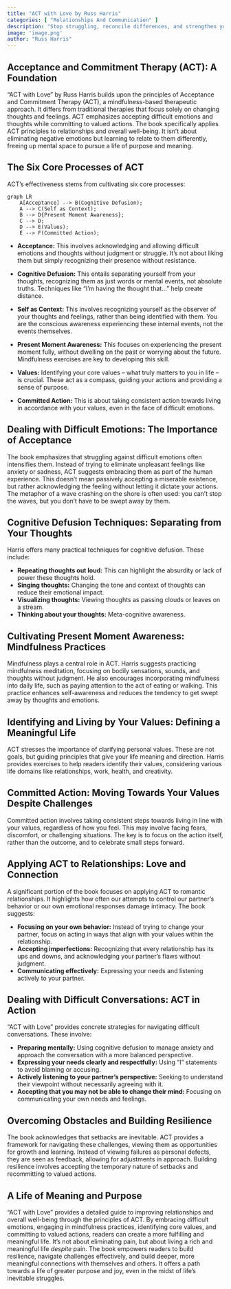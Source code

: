 ```yaml
---
title: "ACT with Love by Russ Harris"
categories: [ "Relationships And Communication" ]
description: "Stop struggling, reconcile differences, and strengthen your relationship"
image: 'image.png'
author: "Russ Harris"
---
```

## Acceptance and Commitment Therapy (ACT): A Foundation

"ACT with Love" by Russ Harris builds upon the principles of Acceptance and Commitment Therapy (ACT), a mindfulness-based therapeutic approach. It differs from traditional therapies that focus solely on changing thoughts and feelings. ACT emphasizes accepting difficult emotions and thoughts while committing to valued actions. The book specifically applies ACT principles to relationships and overall well-being. It isn't about eliminating negative emotions but learning to relate to them differently, freeing up mental space to pursue a life of purpose and meaning.


## The Six Core Processes of ACT

ACT’s effectiveness stems from cultivating six core processes:

```mermaid
graph LR
    A[Acceptance] --> B(Cognitive Defusion);
    A --> C(Self as Context);
    B --> D{Present Moment Awareness};
    C --> D;
    D --> E(Values);
    E --> F(Committed Action);
```

* **Acceptance:**  This involves acknowledging and allowing difficult emotions and thoughts without judgment or struggle. It's not about liking them but simply recognizing their presence without resistance.

* **Cognitive Defusion:** This entails separating yourself from your thoughts, recognizing them as just words or mental events, not absolute truths.  Techniques like "I'm having the thought that..." help create distance.

* **Self as Context:** This involves recognizing yourself as the observer of your thoughts and feelings, rather than being identified with them. You are the conscious awareness experiencing these internal events, not the events themselves.

* **Present Moment Awareness:** This focuses on experiencing the present moment fully, without dwelling on the past or worrying about the future. Mindfulness exercises are key to developing this skill.

* **Values:** Identifying your core values – what truly matters to you in life – is crucial. These act as a compass, guiding your actions and providing a sense of purpose.

* **Committed Action:**  This is about taking consistent action towards living in accordance with your values, even in the face of difficult emotions.


## Dealing with Difficult Emotions: The Importance of Acceptance

The book emphasizes that struggling against difficult emotions often intensifies them.  Instead of trying to eliminate unpleasant feelings like anxiety or sadness, ACT suggests embracing them as part of the human experience.  This doesn't mean passively accepting a miserable existence, but rather acknowledging the feeling without letting it dictate your actions.  The metaphor of a wave crashing on the shore is often used:  you can't stop the waves, but you don't have to be swept away by them.


## Cognitive Defusion Techniques: Separating from Your Thoughts

Harris offers many practical techniques for cognitive defusion.  These include:

* **Repeating thoughts out loud:**  This can highlight the absurdity or lack of power these thoughts hold.
* **Singing thoughts:**  Changing the tone and context of thoughts can reduce their emotional impact.
* **Visualizing thoughts:**  Viewing thoughts as passing clouds or leaves on a stream.
* **Thinking about your thoughts:**  Meta-cognitive awareness.


## Cultivating Present Moment Awareness: Mindfulness Practices

Mindfulness plays a central role in ACT.  Harris suggests practicing mindfulness meditation, focusing on bodily sensations, sounds, and thoughts without judgment. He also encourages incorporating mindfulness into daily life, such as paying attention to the act of eating or walking.  This practice enhances self-awareness and reduces the tendency to get swept away by thoughts and emotions.


## Identifying and Living by Your Values: Defining a Meaningful Life

ACT stresses the importance of clarifying personal values.  These are not goals, but guiding principles that give your life meaning and direction.  Harris provides exercises to help readers identify their values, considering various life domains like relationships, work, health, and creativity.


## Committed Action: Moving Towards Your Values Despite Challenges

Committed action involves taking consistent steps towards living in line with your values, regardless of how you feel.  This may involve facing fears, discomfort, or challenging situations. The key is to focus on the action itself, rather than the outcome, and to celebrate small steps forward.


##  Applying ACT to Relationships:  Love and Connection

A significant portion of the book focuses on applying ACT to romantic relationships.  It highlights how often our attempts to control our partner's behavior or our own emotional responses damage intimacy. The book suggests:

* **Focusing on your own behavior:**  Instead of trying to change your partner, focus on acting in ways that align with your values within the relationship.
* **Accepting imperfections:**  Recognizing that every relationship has its ups and downs, and acknowledging your partner's flaws without judgment.
* **Communicating effectively:**  Expressing your needs and listening actively to your partner.


##  Dealing with Difficult Conversations:  ACT in Action

"ACT with Love" provides concrete strategies for navigating difficult conversations. These involve:

* **Preparing mentally:**  Using cognitive defusion to manage anxiety and approach the conversation with a more balanced perspective.
* **Expressing your needs clearly and respectfully:**  Using "I" statements to avoid blaming or accusing.
* **Actively listening to your partner's perspective:**  Seeking to understand their viewpoint without necessarily agreeing with it.
* **Accepting that you may not be able to change their mind:**  Focusing on communicating your own needs and feelings.


## Overcoming Obstacles and Building Resilience

The book acknowledges that setbacks are inevitable. ACT provides a framework for navigating these challenges, viewing them as opportunities for growth and learning. Instead of viewing failures as personal defects, they are seen as feedback, allowing for adjustments in approach. Building resilience involves accepting the temporary nature of setbacks and recommitting to valued actions.


##   A Life of Meaning and Purpose

"ACT with Love" provides a detailed guide to improving relationships and overall well-being through the principles of ACT. By embracing difficult emotions, engaging in mindfulness practices, identifying core values, and committing to valued actions, readers can create a more fulfilling and meaningful life. It’s not about eliminating pain, but about living a rich and meaningful life *despite* pain. The book empowers readers to build resilience, navigate challenges effectively, and build deeper, more meaningful connections with themselves and others. It offers a path towards a life of greater purpose and joy, even in the midst of life's inevitable struggles.

